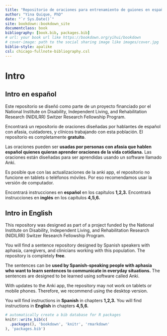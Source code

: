 ```yaml
--- 
title: "Repositorio de oraciones para entrenamiento de guiones en español"
author: "Yina Quique, PhD"
date: "`r Sys.Date()`"
site: bookdown::bookdown_site
documentclass: book
bibliography: [book.bib, packages.bib]
# url: your book url like https://bookdown.org/yihui/bookdown
# cover-image: path to the social sharing image like images/cover.jpg
biblio-style: apalike
csl: chicago-fullnote-bibliography.csl
---
```


# Intro {-}

## **Intro en español** {-}

Este repositorio se diseñó como parte de un proyecto financiado por el National Institute on Disability, Independent Living, and Rehabilitation Research (NIDILRR) Switzer Research Fellowship Program.

Encontrará un repositorio de oraciones diseñadas por hablantes de español con afasia, cuidadores, y clínicos trabajando con esta población. El repositorio es completamente **gratuito**. 

Las oraciones pueden ser **usadas por personas con afasia que hablen español quienes quieran aprender oraciones de la vida cotidiana.** Las oraciones están diseñadas para ser aprendidas usando un software llamado Anki. 

Es posible que con las actualizaciones de la anki app, el repositorio no funcione en tablets o teléfonos móviles. Por eso recomendamos usar la versión de computador. 

Encontrará instrucciones en **español** en los capítulos **1,2,3.** 
Encontrará instrucciones en **inglés** en los capítulos **4,5,6.** 


## **Intro in English** {-}

This repository was designed as part of a project funded by the National Institute on Disability, Independent Living, and Rehabilitation Research (NIDILRR) Switzer Research Fellowship Program.

You will find a sentence repository designed by Spanish speakers with aphasia, caregivers, and clinicians working with this population. The repository is completely **free**.

The sentences can be **used by Spanish-speaking people with aphasia who want to learn sentences to communicate in everyday situations.** The sentences are designed to be learned using software called Anki.

With updates to the Anki app, the repository may not work on tablets or mobile phones. Therefore, we recommend using the desktop version.

You will find instructions in **Spanish** in chapters **1,2,3.**
You will find instructions in **English** in chapters **4,5,6.**

```r
# automatically create a bib database for R packages
knitr::write_bib(c(
  .packages(), 'bookdown', 'knitr', 'rmarkdown'
), 'packages.bib')
```

